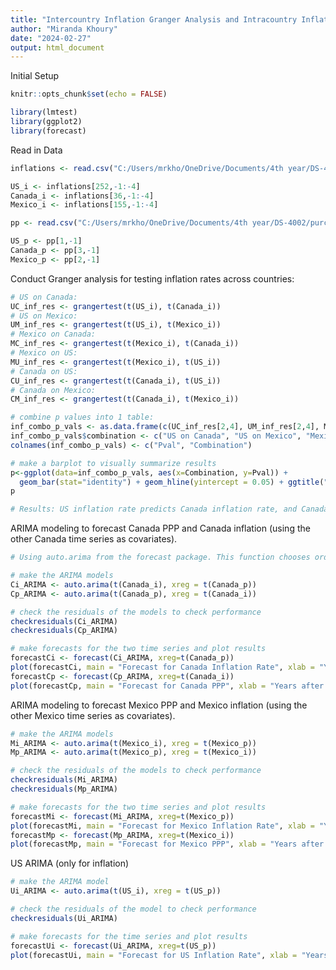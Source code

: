 ---
title: "Intercountry Inflation Granger Analysis and Intracountry Inflation/PPP ARIMA Analysis"
author: "Miranda Khoury"
date: "2024-02-27"
output: html_document
---

Initial Setup
```{r setup, include=FALSE}
knitr::opts_chunk$set(echo = FALSE)

library(lmtest)
library(ggplot2)
library(forecast)
```

Read in Data
```{r}
inflations <- read.csv("C:/Users/mrkho/OneDrive/Documents/4th year/DS-4002/country_inflations.csv")

US_i <- inflations[252,-1:-4]
Canada_i <- inflations[36,-1:-4]
Mexico_i <- inflations[155,-1:-4]

pp <- read.csv("C:/Users/mrkho/OneDrive/Documents/4th year/DS-4002/purchasing_power.csv")

US_p <- pp[1,-1]
Canada_p <- pp[3,-1]
Mexico_p <- pp[2,-1]
```

Conduct Granger analysis for testing inflation rates across countries:
```{r}
# US on Canada:
UC_inf_res <- grangertest(t(US_i), t(Canada_i))
# US on Mexico:
UM_inf_res <- grangertest(t(US_i), t(Mexico_i))
# Mexico on Canada:
MC_inf_res <- grangertest(t(Mexico_i), t(Canada_i))
# Mexico on US:
MU_inf_res <- grangertest(t(Mexico_i), t(US_i))
# Canada on US:
CU_inf_res <- grangertest(t(Canada_i), t(US_i))
# Canada on Mexico:
CM_inf_res <- grangertest(t(Canada_i), t(Mexico_i))

# combine p values into 1 table:
inf_combo_p_vals <- as.data.frame(c(UC_inf_res[2,4], UM_inf_res[2,4], MC_inf_res[2,4], MU_inf_res[2,4], CU_inf_res[2,4], CM_inf_res[2,4]))
inf_combo_p_vals$combination <- c("US on Canada", "US on Mexico", "Mexico on Canada", "Mexico on US", "Canada on US", "Canada on Mexico")
colnames(inf_combo_p_vals) <- c("Pval", "Combination")

# make a barplot to visually summarize results
p<-ggplot(data=inf_combo_p_vals, aes(x=Combination, y=Pval)) +
  geom_bar(stat="identity") + geom_hline(yintercept = 0.05) + ggtitle("T Test Results for Inter-Country Inflation Impacts")
p

# Results: US inflation rate predicts Canada inflation rate, and Canada inflation rate predicts Mexico inflation rate; no other combinations are predictive.

```

ARIMA modeling to forecast Canada PPP and Canada inflation (using the other Canada time series as covariates).
```{r}
# Using auto.arima from the forecast package. This function chooses orders for parameters p, d, and q based on AIC and BIC scores it calculates for each combo.

# make the ARIMA models
Ci_ARIMA <- auto.arima(t(Canada_i), xreg = t(Canada_p))
Cp_ARIMA <- auto.arima(t(Canada_p), xreg = t(Canada_i))

# check the residuals of the models to check performance
checkresiduals(Ci_ARIMA)
checkresiduals(Cp_ARIMA)

# make forecasts for the two time series and plot results
forecastCi <- forecast(Ci_ARIMA, xreg=t(Canada_p))
plot(forecastCi, main = "Forecast for Canada Inflation Rate", xlab = "Years after 1960", ylab = "Inflation Rate (%)")
forecastCp <- forecast(Cp_ARIMA, xreg=t(Canada_i))
plot(forecastCp, main = "Forecast for Canada PPP", xlab = "Years after 1960", ylab = "Canadian Dollar PPP")

```

ARIMA modeling to forecast Mexico PPP and Mexico inflation (using the other Mexico time series as covariates).
```{r}

# make the ARIMA models
Mi_ARIMA <- auto.arima(t(Mexico_i), xreg = t(Mexico_p))
Mp_ARIMA <- auto.arima(t(Mexico_p), xreg = t(Mexico_i))

# check the residuals of the models to check performance
checkresiduals(Mi_ARIMA)
checkresiduals(Mp_ARIMA)

# make forecasts for the two time series and plot results
forecastMi <- forecast(Mi_ARIMA, xreg=t(Mexico_p))
plot(forecastMi, main = "Forecast for Mexico Inflation Rate", xlab = "Years after 1960", ylab = "Inflation Rate (%)")
forecastMp <- forecast(Mp_ARIMA, xreg=t(Mexico_i))
plot(forecastMp, main = "Forecast for Mexico PPP", xlab = "Years after 1960", ylab = "Mexican Peso PPP")

```

US ARIMA (only for inflation)
```{r}

# make the ARIMA model
Ui_ARIMA <- auto.arima(t(US_i), xreg = t(US_p))

# check the residuals of the model to check performance
checkresiduals(Ui_ARIMA)

# make forecasts for the time series and plot results
forecastUi <- forecast(Ui_ARIMA, xreg=t(US_p))
plot(forecastUi, main = "Forecast for US Inflation Rate", xlab = "Years after 1960", ylab = "Inflation Rate (%)")

```


